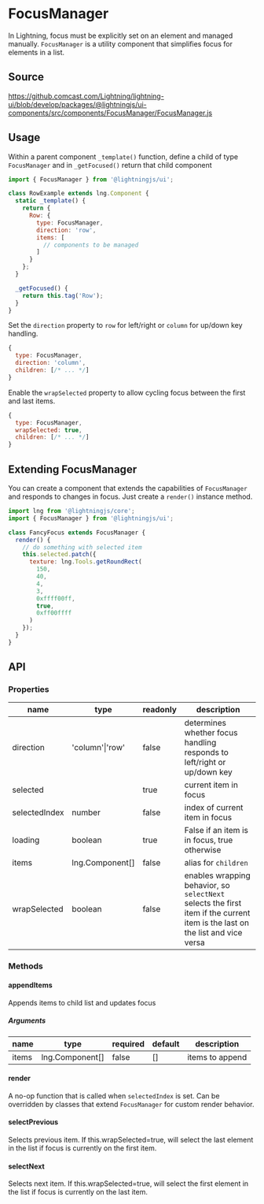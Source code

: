
# FocusManager

In Lightning, focus must be explicitly set on an element and managed manually. `FocusManager` is a utility component that simplifies focus for elements in a list.

## Source

https://github.comcast.com/Lightning/lightning-ui/blob/develop/packages/@lightningjs/ui-components/src/components/FocusManager/FocusManager.js

## Usage

Within a parent component `_template()` function, define a child of type `FocusManager` and in `_getFocused()` return that child component

```js
import { FocusManager } from '@lightningjs/ui';

class RowExample extends lng.Component {
  static _template() {
    return {
      Row: {
        type: FocusManager,
        direction: 'row',
        items: [
          // components to be managed
        ]
      }
    };
  }

  _getFocused() {
    return this.tag('Row');
  }
}
```

<Canvas>
  <Story id="navigation-focusmanager--rows" />
</Canvas>

Set the `direction` property to `row` for left/right or `column` for up/down key handling.

```js
{
  type: FocusManager,
  direction: 'column',
  children: [/* ... */]
}
```

<Canvas>
  <Story id="navigation-focusmanager--columns" />
</Canvas>

Enable the `wrapSelected` property to allow cycling focus between the first and last items.

```js
{
  type: FocusManager,
  wrapSelected: true,
  children: [/* ... */]
}
```

<Canvas>
  <Story id="navigation-focusmanager--wrap-selected" />
</Canvas>

## Extending FocusManager

You can create a component that extends the capabilities of `FocusManager` and responds to changes in focus. Just create a `render()` instance method.

```js
import lng from '@lightningjs/core';
import { FocusManager } from '@lightningjs/ui';

class FancyFocus extends FocusManager {
  render() {
    // do something with selected item
    this.selected.patch({
      texture: lng.Tools.getRoundRect(
        150,
        40,
        4,
        3,
        0xffff00ff,
        true,
        0xff00ffff
      )
    });
  }
}
```

<Canvas>
  <Story id="navigation-focusmanager--extended-component" />
</Canvas>

## API

### Properties

| name          | type                                                    | readonly | description                                                                                                                  |
| ------------- | ------------------------------------------------------- | -------- | ---------------------------------------------------------------------------------------------------------------------------- |
| direction     | 'column'\|'row'                                         | false    | determines whether focus handling responds to left/right or up/down key                                                      |
| selected      | <DocsLink id="lng.Component" />                         | true     | current item in focus                                                                                                        |
| selectedIndex | number                                                  | false    | index of current item in focus                                                                                               |
| loading       | boolean                                                 | true     | False if an item is in focus, true otherwise                                                                                 |
| items         | <DocsLink id="lng.Component">lng.Component[]</DocsLink> | false    | alias for `children`                                                                                                         |
| wrapSelected  | boolean                                                 | false    | enables wrapping behavior, so `selectNext` selects the first item if the current item is the last on the list and vice versa |

### Methods

#### appendItems

Appends items to child list and updates focus

##### Arguments

| name  | type                                                    | required | default | description     |
| ----- | ------------------------------------------------------- | -------- | ------- | --------------- |
| items | <DocsLink id="lng.Component">lng.Component[]</DocsLink> | false    | []      | items to append |

#### render

A no-op function that is called when `selectedIndex` is set. Can be overridden by classes that extend `FocusManager` for custom render behavior.

#### selectPrevious

Selects previous item. If this.wrapSelected=true, will select the last element in the list if focus is currently on the first item.

#### selectNext

Selects next item. If this.wrapSelected=true, will select the first element in the list if focus is currently on the last item.
